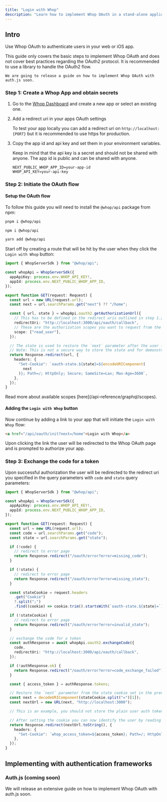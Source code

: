 ```yaml
---
title: "Login with Whop"
description: "Learn how to implement Whop OAuth in a stand-alone application."
---
```


## Intro

Use Whop OAuth to authenticate users in your web or iOS app.

<Note>
	This guide only covers the basic steps to implement Whop OAuth and does not cover best practices regarding the OAuth2 protocol. It is recommended to use a library to handle the OAuth2 flow.

    We are going to release a guide on how to implement Whop OAuth with auth.js soon.

</Note>

### Step 1: Create a Whop App and obtain secrets

1. Go to the [Whop Dashboard](https://whop.com/dashboard/developer/) and create a new app or select an existing one.

2. Add a redirect uri in your apps OAuth settings

   To test your app locally you can add a redirect uri on `http://localhost:{PORT}` but it is recommended to use https for production.

3. Copy the app id and api key and set them in your environment variables.

   Keep in mind that the api key is a secret and should not be shared with anyone. The app id is public and can be shared with anyone.

   ```.env
   NEXT_PUBLIC_WHOP_APP_ID=your-app-id
   WHOP_API_KEY=your-api-key
   ```

### Step 2: Initiate the OAuth flow

#### Setup the OAuth flow

To follow this guide you will need to install the `@whop/api` package from npm:

<CodeGroup>

```bash pnpm
pnpm i @whop/api
```

```bash npm
npm i @whop/api
```

```bash yarn
yarn add @whop/api
```

</CodeGroup>

Start off by creating a route that will be hit by the user when they click the `Login with Whop` button:

```ts /api/oauth/init/route.ts
import { WhopServerSdk } from "@whop/api";

const whopApi = WhopServerSdk({
  appApiKey: process.env.WHOP_API_KEY!,
  appId: process.env.NEXT_PUBLIC_WHOP_APP_ID,
});

export function GET(request: Request) {
  const url = new URL(request.url);
  const next = url.searchParams.get("next") ?? "/home";

  const { url, state } = whopApi.oauth2.getAuthorizationUrl({
    // This has to be defined in the redirect uris outlined in step 1.2
    redirectUri: "http://localhost:3000/api/oauth/callback",
    // These are the authorization scopes you want to request from the user.
    scope: ["read_user"],
  });

  // The state is used to restore the `next` parameter after the user lands on the callback route.
  // Note: This is not a secure way to store the state and for demonstration purposes only.
  return Response.redirect(url, {
    headers: {
      "Set-Cookie": `oauth-state.${state}=${encodeURIComponent(
        next
      )}; Path=/; HttpOnly; Secure; SameSite=Lax; Max-Age=3600`,
    },
  });
}
```

<Note>
  Read more about available scopes [here](/api-reference/graphql/scopes).
</Note>

#### Adding the `Login with Whop` button

Now continue by adding a link to your app that will initiate the `Login with Whop` flow:

```html
<a href="/api/oauth/init?next=/home">Login with Whop</a>
```

Upon clicking the link the user will be redirected to the Whop OAuth page and is prompted to authorize your app.

### Step 3: Exchange the code for a token

Upon successful authorization the user will be redirected to the redirect uri you specified in the query parameters with `code` and `state` query parameters:

```ts /api/oauth/callback/route.ts
import { WhopServerSdk } from "@whop/api";

const whopApi = WhopServerSdk({
  appApiKey: process.env.WHOP_API_KEY!,
  appId: process.env.NEXT_PUBLIC_WHOP_APP_ID,
});

export function GET(request: Request) {
  const url = new URL(request.url);
  const code = url.searchParams.get("code");
  const state = url.searchParams.get("state");

  if (!code) {
    // redirect to error page
    return Response.redirect("/oauth/error?error=missing_code");
  }

  if (!state) {
    // redirect to error page
    return Response.redirect("/oauth/error?error=missing_state");
  }

  const stateCookie = request.headers
    .get("Cookie")
    ?.split(";")
    .find((cookie) => cookie.trim().startsWith(`oauth-state.${state}=`));

  if (!stateCookie) {
    // redirect to error page
    return Response.redirect("/oauth/error?error=invalid_state");
  }

  // exchange the code for a token
  const authResponse = await whopApi.oauth2.exchangeCode({
    code,
    redirectUri: "http://localhost:3000/api/oauth/callback",
  });

  if (!authResponse.ok) {
    return Response.redirect("/oauth/error?error=code_exchange_failed");
  }

  const { access_token } = authResponse.tokens;

  // Restore the `next` parameter from the state cookie set in the previous step.
  const next = decodeURIComponent(stateCookie.split("=")[1]);
  const nextUrl = new URL(next, "http://localhost:3000");

  // This is an example, you should not store the plain user auth token in a cookie in production.

  // After setting the cookie you can now identify the user by reading the cookie when the user visits your website.
  return Response.redirect(nextUrl.toString(), {
    headers: {
      "Set-Cookie": `whop_access_token=${access_token}; Path=/; HttpOnly; Secure; SameSite=Lax; Max-Age=3600`,
    },
  });
}
```

## Implementing with authentication frameworks

### Auth.js (coming soon)

We will release an extensive guide on how to implement Whop OAuth with auth.js soon.
